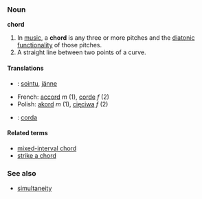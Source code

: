 ===Noun===
'''chord'''

#In [[music]], a '''chord''' is any three or more pitches and the [[diatonic function]]ality of those pitches.
#A straight line between two points of a curve.

====Translations====
*{{fi}}: [[sointu]], [[jänne]]
*French: [[accord]] ''m'' (1), [[corde]] ''f'' (2)
*Polish: [[akord]] ''m'' (1), [[cięciwa]] ''f'' (2)
*{{ga}}: [[corda]]

====Related terms====
*[[mixed-interval chord]]
*[[strike a chord]]

===See also===
*[[simultaneity]]